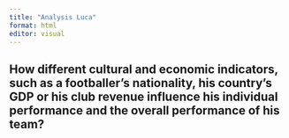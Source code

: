 ```yaml
---
title: "Analysis Luca"
format: html
editor: visual
---
```


## How different cultural and economic indicators, such as a footballer's nationality, his country's GDP or his club revenue influence his individual performance and the overall performance of his team?

```{}
```

```{}
```
